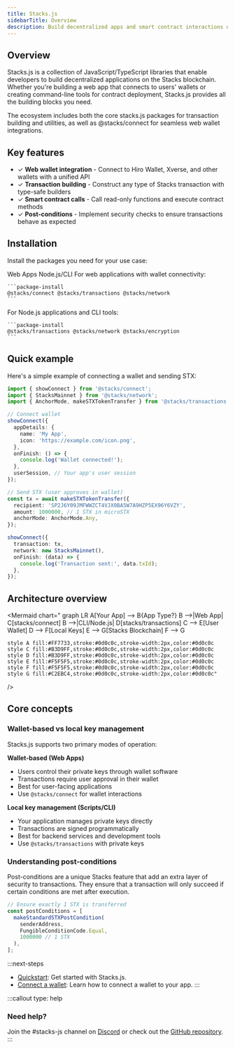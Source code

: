 ```yaml
---
title: Stacks.js
sidebarTitle: Overview
description: Build decentralized apps and smart contract interactions on Stacks using JavaScript/TypeScript
---
```


## Overview

Stacks.js is a collection of JavaScript/TypeScript libraries that enable developers to build decentralized applications on the Stacks blockchain. Whether you're building a web app that connects to users' wallets or creating command-line tools for contract deployment, Stacks.js provides all the building blocks you need.

The ecosystem includes both the core stacks.js packages for transaction building and utilities, as well as @stacks/connect for seamless web wallet integrations.

## Key features

- ✓ **Web wallet integration** - Connect to Hiro Wallet, Xverse, and other wallets with a unified API
- ✓ **Transaction building** - Construct any type of Stacks transaction with type-safe builders
- ✓ **Smart contract calls** - Call read-only functions and execute contract methods
- ✓ **Post-conditions** - Implement security checks to ensure transactions behave as expected

## Installation

Install the packages you need for your use case:

<Tabs defaultValue="web" className="w-full">
  <TabsList>
    <TabsTrigger value="web">Web Apps</TabsTrigger>
    <TabsTrigger value="node">Node.js/CLI</TabsTrigger>
  </TabsList>
  
  <TabsContent value="web">
    For web applications with wallet connectivity:
    
    ```package-install
    @stacks/connect @stacks/transactions @stacks/network
    ```
  </TabsContent>
  
  <TabsContent value="node">
    For Node.js applications and CLI tools:
    
    ```package-install
    @stacks/transactions @stacks/network @stacks/encryption
    ```
  </TabsContent>
</Tabs>

## Quick example

Here's a simple example of connecting a wallet and sending STX:

```typescript
import { showConnect } from '@stacks/connect';
import { StacksMainnet } from '@stacks/network';
import { AnchorMode, makeSTXTokenTransfer } from '@stacks/transactions';

// Connect wallet
showConnect({
  appDetails: {
    name: 'My App',
    icon: 'https://example.com/icon.png',
  },
  onFinish: () => {
    console.log('Wallet connected!');
  },
  userSession, // Your app's user session
});

// Send STX (user approves in wallet)
const tx = await makeSTXTokenTransfer({
  recipient: 'SP2J6Y09JMFWWZCT4VJX0BA5W7A9HZP5EX96Y6VZY',
  amount: 1000000, // 1 STX in microSTX
  anchorMode: AnchorMode.Any,
});

showConnect({
  transaction: tx,
  network: new StacksMainnet(),
  onFinish: (data) => {
    console.log('Transaction sent:', data.txId);
  },
});
```

## Architecture overview

<Mermaid
  chart="
graph LR
    A[Your App] --> B{App Type?}
    B -->|Web App| C[stacks/connect]
    B -->|CLI/Node.js| D[stacks/transactions]
    C --> E[User Wallet]
    D --> F[Local Keys]
    E --> G[Stacks Blockchain]
    F --> G
    
    style A fill:#FF7733,stroke:#0d0c0c,stroke-width:2px,color:#0d0c0c
    style C fill:#B3D9FF,stroke:#0d0c0c,stroke-width:2px,color:#0d0c0c
    style D fill:#B3D9FF,stroke:#0d0c0c,stroke-width:2px,color:#0d0c0c
    style E fill:#F5F5F5,stroke:#0d0c0c,stroke-width:2px,color:#0d0c0c
    style F fill:#F5F5F5,stroke:#0d0c0c,stroke-width:2px,color:#0d0c0c
    style G fill:#C2EBC4,stroke:#0d0c0c,stroke-width:2px,color:#0d0c0c"
/>

## Core concepts

### Wallet-based vs local key management

Stacks.js supports two primary modes of operation:

**Wallet-based (Web Apps)**
- Users control their private keys through wallet software
- Transactions require user approval in their wallet
- Best for user-facing applications
- Use `@stacks/connect` for wallet interactions

**Local key management (Scripts/CLI)**
- Your application manages private keys directly
- Transactions are signed programmatically
- Best for backend services and development tools
- Use `@stacks/transactions` with private keys

### Understanding post-conditions

Post-conditions are a unique Stacks feature that add an extra layer of security to transactions. They ensure that a transaction will only succeed if certain conditions are met after execution.

```typescript
// Ensure exactly 1 STX is transferred
const postConditions = [
  makeStandardSTXPostCondition(
    senderAddress,
    FungibleConditionCode.Equal,
    1000000 // 1 STX
  ),
];
```

:::next-steps
- [Quickstart](/reference/stacks.js/quickstart): Get started with Stacks.js.
- [Connect a wallet](/reference/stacks.js/wallet-connection/connect-wallet): Learn how to connect a wallet to your app.
:::

:::callout
type: help
### Need help?
Join the #stacks-js channel on [Discord](https://discord.gg/hiro) or check out the [GitHub repository](https://github.com/hirosystems/stacks.js).
:::